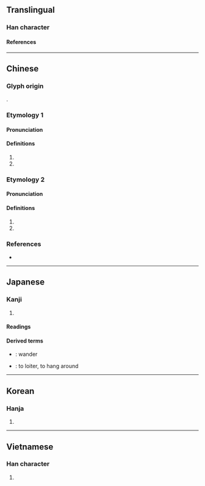 {{also|仿|徬}}
{{character info/new}}
==Translingual==

===Han character===
{{Han char|rn=60|rad=彳|as=04|sn=7|four=20227|canj=HOYHS|ids=⿰彳方}}

====References====
{{Han ref|kx=0365.130|dkj=10052|dj=0685.070|hdz=20815.010|uh=5F77}}

----

==Chinese==

===Glyph origin===
{{Han etym}}
{{Han compound|彳|方|ls=psc|c1=s|c2=p}}.

===Etymology 1===
{{zh-forms}}

====Pronunciation====
{{zh-pron
|m=páng
|c=pong4
|mn=
|mc=1
|oc=1
|cat=v
}}

====Definitions====
{{zh-hanzi}}

# {{zh-used in|彷徉}}
# {{zh-used in|彷徨}}

===Etymology 2===
{{zh-forms|s=仿|t2=仿}}

====Pronunciation====
{{zh-pron
|m=fǎng
|c=fong2
|mn=hóng
|mc=2
|oc=n,2
|cat=a
}}

====Definitions====
{{zh-hanzi}}

# {{zh-alt-form|仿}}
# {{zh-used in|彷彿/仿佛}}

===References===
* {{R:yue:Hanzi}}

----

==Japanese==

===Kanji===
{{ja-kanji|grade=|rs=彳04}}

# {{rfdef|ja|sort=彳04}}

====Readings====
{{ja-readings
|goon=ぼう<ばう, ほう<はう
|kanon=ほう<はう
|kun=さまよ-う<さまよ-ふ
}}

====Derived terms====
* {{ja-r|彷徨う|さまよ.う}}: wander
* {{ja-r|彷徨く|うろつ.く}}: to loiter, to hang around

----

==Korean==

===Hanja===
{{ko-hanja|방}}

# {{rfdef|ko|sort=彳04}}

----

==Vietnamese==

===Han character===
{{vi-readings|rs=彳04|reading=phảng}}

# {{rfdef|vi|sort=彳04}}